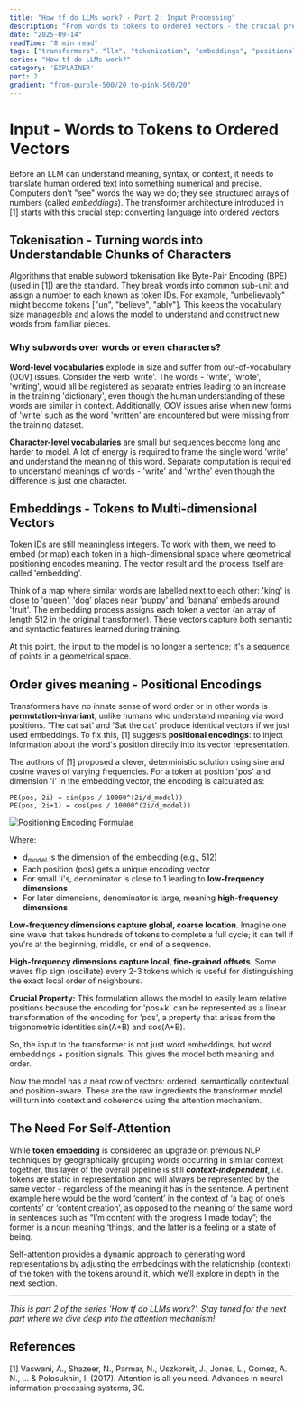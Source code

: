 ```yaml
---
title: "How tf do LLMs work? - Part 2: Input Processing"
description: "From words to tokens to ordered vectors - the crucial preprocessing pipeline"
date: "2025-09-14"
readTime: "8 min read"
tags: ["transformers", "llm", "tokenization", "embeddings", "positional-encoding"]
series: "How tf do LLMs work?"
category: 'EXPLAINER'
part: 2
gradient: "from-purple-500/20 to-pink-500/20"
---
```


# Input - Words to Tokens to Ordered Vectors

Before an LLM can understand meaning, syntax, or context, it needs to translate human ordered text into something numerical and precise. Computers don't "see" words the way we do; they see structured arrays of numbers (called *embeddings*). The transformer architecture introduced in [1] starts with this crucial step: converting language into ordered vectors.

## Tokenisation - Turning words into Understandable Chunks of Characters

Algorithms that enable subword tokenisation like Byte-Pair Encoding (BPE) (used in [1]) are the standard. They break words into common sub-unit and assign a number to each known as token IDs. For example, "unbelievably" might become tokens ["un", "believe", "ably"]. This keeps the vocabulary size manageable and allows the model to understand and construct new words from familiar pieces.

### Why subwords over words or even characters?

**Word-level vocabularies** explode in size and suffer from out-of-vocabulary (OOV) issues. Consider the verb 'write'. The words - 'write', 'wrote', 'writing', would all be registered as separate entries leading to an increase in the training 'dictionary', even though the human understanding of these words are similar in context. Additionally, OOV issues arise when new forms of 'write' such as the word 'written' are encountered but were missing from the training dataset.

**Character-level vocabularies** are small but sequences become long and harder to model. A lot of energy is required to frame the single word 'write' and understand the meaning of this word. Separate computation is required to understand meanings of words - 'write' and 'writhe' even though the difference is just one character.

## Embeddings - Tokens to Multi-dimensional Vectors

Token IDs are still meaningless integers. To work with them, we need to embed (or map) each token in a high-dimensional space where geometrical positioning encodes meaning. The vector result and the process itself are called 'embedding'.

Think of a map where similar words are labelled next to each other: 'king' is close to 'queen', 'dog' places near 'puppy' and 'banana' embeds around 'fruit'. The embedding process assigns each token a vector (an array of length 512 in the original transformer). These vectors capture both semantic and syntactic features learned during training.

At this point, the input to the model is no longer a sentence; it's a sequence of points in a geometrical space.

## Order gives meaning - Positional Encodings

Transformers have no innate sense of word order or in other words is **permutation-invariant**, unlike humans who understand meaning via word positions. 'The cat sat' and 'Sat the cat' produce identical vectors if we just used embeddings. To fix this, [1] suggests **positional encodings**: to inject information about the word's position directly into its vector representation.

The authors of [1] proposed a clever, deterministic solution using sine and cosine waves of varying frequencies. For a token at position 'pos' and dimension 'i' in the embedding vector, the encoding is calculated as:

```
PE(pos, 2i) = sin(pos / 10000^(2i/d_model))
PE(pos, 2i+1) = cos(pos / 10000^(2i/d_model))
```
![Positioning Encoding Formulae](/Images/PositionEncodings.png)

Where:
- d<sub>model</sub> is the dimension of the embedding (e.g., 512)
- Each position (pos) gets a unique encoding vector
- For small 'i's, denominator is close to 1 leading to **low-frequency dimensions**
- For later dimensions, denominator is large, meaning **high-frequency dimensions**

**Low-frequency dimensions capture global, coarse location**. Imagine one sine wave that takes hundreds of tokens to complete a full cycle; it can tell if you're at the beginning, middle, or end of a sequence.

**High-frequency dimensions capture local, fine-grained offsets**. Some waves flip sign (oscillate) every 2-3 tokens which is useful for distinguishing the exact local order of neighbours.

**Crucial Property:** This formulation allows the model to easily learn relative positions because the encoding for 'pos+k' can be represented as a linear transformation of the encoding for 'pos', a property that arises from the trigonometric identities sin(A+B) and cos(A+B).

So, the input to the transformer is not just word embeddings, but word embeddings + position signals. This gives the model both meaning and order.

Now the model has a neat row of vectors: ordered, semantically contextual, and position-aware. These are the raw ingredients the transformer model will turn into context and coherence using the attention mechanism.

## The Need For Self-Attention

While **token embedding** is considered an upgrade on previous NLP techniques by geographically grouping words occurring in similar context together, this layer of the overall pipeline is still ***context-independent***, i.e. tokens are static in representation and will always be represented by the same vector - regardless of the meaning it has in the sentence. A pertinent example here would be the word ‘content’ in the context of ‘a bag of one’s contents’ or ‘content creation’, as opposed to the meaning of the same word in sentences such as “I’m content with the progress I made today”; the former is a noun meaning ‘things’, and the latter is a feeling or a state of being.

Self-attention provides a dynamic approach to generating word representations by adjusting the embeddings with the relationship (context) of the token with the tokens around it, which we’ll explore in depth in the next section.

---

*This is part 2 of the series 'How tf do LLMs work?'. Stay tuned for the next part where we dive deep into the attention mechanism!*

## References

[1] Vaswani, A., Shazeer, N., Parmar, N., Uszkoreit, J., Jones, L., Gomez, A. N., ... & Polosukhin, I. (2017). Attention is all you need. Advances in neural information processing systems, 30.